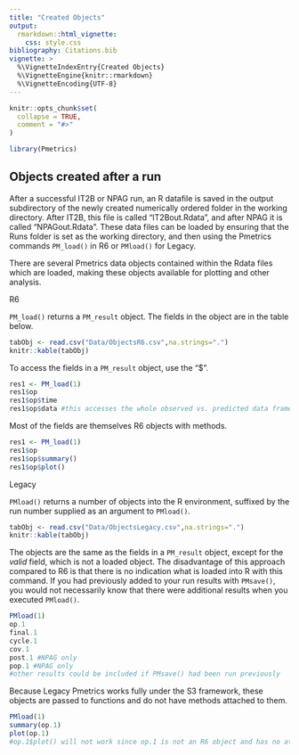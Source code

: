 ```yaml
---
title: "Created Objects"
output: 
  rmarkdown::html_vignette:
    css: style.css
bibliography: Citations.bib
vignette: >
  %\VignetteIndexEntry{Created Objects}
  %\VignetteEngine{knitr::rmarkdown}
  %\VignetteEncoding{UTF-8}
---
```


```r
knitr::opts_chunk$set(
  collapse = TRUE,
  comment = "#>"
)
```

```r
library(Pmetrics)
```

## Objects created after a run

After a successful IT2B or NPAG run, an R datafile is saved in the
output subdirectory of the newly created numerically ordered folder in
the working directory. After IT2B, this file is called "IT2Bout.Rdata",
and after NPAG it is called "NPAGout.Rdata". These data files can be loaded by ensuring that the
Runs folder is set as the working directory, and then using the Pmetrics
commands `PM_load()` in <span class="r6">R6</span> or `PMload()` for 
<span class="legacy">Legacy</span>.

There are several Pmetrics data objects contained within the Rdata files
which are loaded, making these objects available for
plotting and other analysis. 

<span class="r6">R6</span>

`PM_load()` returns a `PM_result` object. The fields in the object are in the table below.


```r
tabObj <- read.csv("Data/ObjectsR6.csv",na.strings=".")
knitr::kable(tabObj)
```

To access the fields in a `PM_result` object, use the "$". 

```r
res1 <- PM_load(1)
res1$op
res1$op$time
res1$op$data #this accesses the whole observed vs. predicted data frame
```

Most of the fields are themselves R6 objects with methods.

```r
res1 <- PM_load(1)
res1$op
res1$op$summary()
res1$op$plot()
```

<span class="legacy">Legacy</span>

`PMload()` returns a number of objects into the R environment, suffixed by the run number supplied as an argument to `PMload()`. 


```r
tabObj <- read.csv("Data/ObjectsLegacy.csv",na.strings=".")
knitr::kable(tabObj)
```


The objects are the same as the fields in a `PM_result` object, except for the *valid* field, which is not a loaded object. The disadvantage of this approach compared to R6 is that there is no indication what is loaded into R with this command. If you had previously added to your run results with `PMsave()`, you would not necessarily know that there were additional results when you executed `PMload()`.


```r
PMload(1)
op.1
final.1
cycle.1
cov.1
post.1 #NPAG only
pop.1 #NPAG only
#other results could be included if PMsave() had been run previously
```

Because Legacy Pmetrics works fully under the S3 framework, these objects are passed to functions and do not have methods attached to them.

```r
PMload(1)
summary(op.1)
plot(op.1)
#op.1$plot() will not work since op.1 is not an R6 object and has no attached methods
```

 